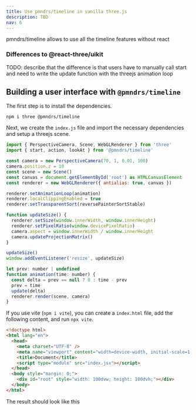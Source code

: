 ```yaml
---
title: Use pmndrs/timeline in vanilla three.js
description: TBD
nav: 6
---
```


pmndrs/timeline allows to use all the timeline features without react

### Differences to @react-three/uikit

TODO: describe that the difference is that users have to manually call start and need to write the update function with the threejs animation loop

## Building a user interface with `@pmndrs/timeline`

The first step is to install the dependencies.

`npm i three @pmndrs/timeline`

Next, we create the `index.js` file and import the necessary dependencies and setup a threejs scene.

```js
import { PerspectiveCamera, Scene, WebGLRenderer } from 'three'
import { start, action, lookAt } from '@pmndrs/timeline'

const camera = new PerspectiveCamera(70, 1, 0.01, 100)
camera.position.z = 10
const scene = new Scene()
const canvas = document.getElementById('root') as HTMLCanvasElement
const renderer = new WebGLRenderer({ antialias: true, canvas })
```

```js
renderer.setAnimationLoop(animation)
renderer.localClippingEnabled = true
renderer.setTransparentSort(reversePainterSortStable)

function updateSize() {
  renderer.setSize(window.innerWidth, window.innerHeight)
  renderer.setPixelRatio(window.devicePixelRatio)
  camera.aspect = window.innerWidth / window.innerHeight
  camera.updateProjectionMatrix()
}

updateSize()
window.addEventListener('resize', updateSize)

let prev: number | undefined
function animation(time: number) {
  const delta = prev == null ? 0 : time - prev
  prev = time
  update(delta)
  renderer.render(scene, camera)
}
```

If you use vite (`npm i vite`), you can create a `index.html` file, add the following content, and run `npx vite`.

```html
<!doctype html>
<html lang="en">
  <head>
    <meta charset="UTF-8" />
    <meta name="viewport" content="width=device-width, initial-scale=1.0" />
    <title>Document</title>
    <script type="module" src="index.jsx"></script>
  </head>
  <body style="margin: 0;">
    <div id="root" style="width: 100dvw; height: 100dvh;"></div>
  </body>
</html>
```

The result should look like this



